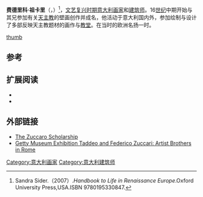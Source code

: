 {{Infobox artist
| name          = 费德里科·祖卡里
| image         = Portrait of Federico Zuccari - Fede Galizia.jpg
| imagesize     = 
| caption       = 费德里科·祖卡里像
| birth_name     = 
| birth_date     = 
| birth_place      = [[圣安杰洛-因瓦多|圣安杰洛-因瓦多]]
| death_date     = 1609年7月20日
| death_place    = 
| nationality   = [[意大利|意大利]]
| field         = [[绘画|绘画]]  [[建筑|建筑]]
| training      = 
| movement      = [[文艺复兴|文艺复兴]] 
| works         = 
| patrons       = 
| influenced by = 
| influenced    = 
| awards        = 
}}
'''费德里科·祖卡里'''（{{lang-en|Federico Zuccari}}，{{bd|？||1609年|}}）<ref>Sandra Sider.（2007）.''Handbook to Life in Renaissance Europe''.Oxford University Press,USA.ISBN 9780195330847.</ref>，[[文艺复兴时期|文艺复兴时期]][[意大利|意大利]][[画家|画家]]和[[建筑师|建筑师]]。16[[世纪|世纪]]中期开始与其兄参加有关[[天主教|天主教]]的壁画创作并成名，他活动于意大利国内外，参加绘制与设计了多部反映天主教题材的画作与[[教堂|教堂]]。在当时的欧洲名扬一时。

[[file:Affresco_Resurrezione_di_Lazzaro_(1561)_di_F._Zuccari.jpg|thumb]]
== 参考 ==
{{reflist}}

==扩展阅读==
*{{1911}}
*{{cite book | first= Sydney J.| last= Freedberg| year=1993| title= ''Painting in Italy, 1500-1600''| chapter= | editor= Pelican History of Art| others= | pages= enguin Books Ltd| publisher= | id= | url=https://archive.org/details/paintinginitaly10000free| authorlink= | nopp= true }}

==外部链接==
{{commonscat}}
*[https://web.archive.org/web/20120215073743/http://www.academyofclassicaldesign.org/cssscholarship.htm The Zuccaro Scholarship]
*[http://www.getty.edu/art/exhibitions/zuccaro/ Getty Museum Exhibition Taddeo and Federico Zuccari: Artist Brothers in Rome]{{Wayback|url=http://www.getty.edu/art/exhibitions/zuccaro/ |date=20210210222509 }}

{{italy-bio-stub}}
{{Authority control}}
{{DEFAULTSORT:Zuccari}}
[[Category:意大利画家|Category:意大利画家]]
[[Category:意大利建筑师|Category:意大利建筑师]]